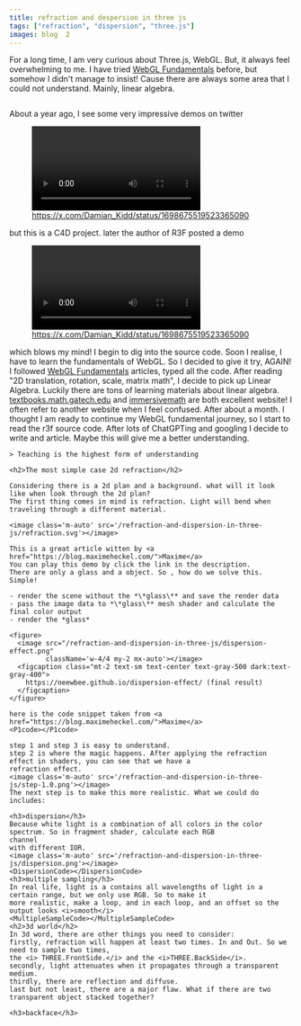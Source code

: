 ```yaml
---
title: refraction and despersion in three js
tags: ["refraction", "dispersion", "three.js"]
images: blog  2
---
```



<div class="w-full">
  <p className="prose dark:prose-invert prose-slate flex flex-row items-center">
    For a long time, I am very curious about Three.js, WebGL. But, it always
    feel overwhelming to me. I have tried
    <a href="https://webglfundamentals.org/">WebGL Fundamentals</a> before, but somehow
    I didn't manage to insist! Cause there are always some area that I could not
    understand. Mainly, linear algebra.
  </p>
  <img src="/refraction-and-dispersion-in-three-js/twitter-01.png" alt=""/>
  <p>
    About a year ago, I see some very impressive demos on twitter
    <figure>
      <video src="/refraction-and-dispersion-in-three-js/demo-01.mp4" autoPlay={true} loop={true}
             className='w-2/6 my-2 mx-auto'></video>
      <figcaption class="mt-2 text-sm text-center text-gray-500 dark:text-gray-400">
        <a
          href="https://x.com/Damian_Kidd/status/1698675519523365090">https://x.com/Damian_Kidd/status/1698675519523365090</a>
      </figcaption>
    </figure>
    but this is a C4D project. later the author of R3F posted a demo
    <figure>
      <video src="/refraction-and-dispersion-in-three-js/demo-02.mp4" autoPlay={true} loop={true}
             className='w-2/6 my-2 mx-auto'></video>
      <figcaption class="mt-2 text-sm text-center text-gray-500 dark:text-gray-400">
        <a
          href="https://x.com/0xca0a/status/1698798813517942924">https://x.com/Damian_Kidd/status/1698675519523365090</a>
      </figcaption>
    </figure>
    which blows my mind! I begin to dig into the source code. Soon I realise, I have to learn the fundamentals of WebGL.
    So I decided to
    give it try, AGAIN! I followed <a href="https://webglfundamentals.org/">WebGL Fundamentals</a>
    articles, typed all the code. After reading "2D translation, rotation, scale, matrix math",
    I decide to pick up Linear Algebra. Luckily there are tons of learning materials
    about linear algebra.
    <a href="https://textbooks.math.gatech.edu/ila/index.html">textbooks.math.gatech.edu</a>
    and
    <a href="https://immersivemath.com/ila/index.html">immersivemath</a>
    are both excellent website! I often refer to another website when I feel
    confused. After about a month. I thought I am ready to continue my WebGL fundamental
    journey, so I start to read the r3f source code. After lots of ChatGPTing and googling I decide to write and
    article. Maybe this will give me a better understanding.

    > Teaching is the highest form of understanding

    <h2>The most simple case 2d refraction</h2>

    Considering there is a 2d plan and a background. what will it look like when look through the 2d plan?
    The first thing comes in mind is refraction. Light will bend when traveling through a different material.

    <image class='m-auto' src='/refraction-and-dispersion-in-three-js/refraction.svg'></image>

    This is a great article witten by <a href="https://blog.maximeheckel.com/">Maxime</a>
    You can play this demo by click the link in the description.
    There are only a glass and a object. So , how do we solve this. Simple!

    - render the scene without the *\*glass\** and save the render data
    - pass the image data to *\*glass\** mesh shader and calculate the final color output
    - render the *glass*

    <figure>
      <image src="/refraction-and-dispersion-in-three-js/dispersion-effect.png"
             className='w-4/4 my-2 mx-auto'></image>
      <figcaption class="mt-2 text-sm text-center text-gray-500 dark:text-gray-400">
        https://neewbee.github.io/dispersion-effect/ (final result)
      </figcaption>
    </figure>

    here is the code snippet taken from <a href="https://blog.maximeheckel.com/">Maxime</a>
    <P1code></P1code>

    step 1 and step 3 is easy to understand.
    step 2 is where the magic happens. After applying the refraction effect in shaders, you can see that we have a
    refraction effect.
    <image class='m-auto' src='/refraction-and-dispersion-in-three-js/step-1.0.png'></image>
    The next step is to make this more realistic. What we could do includes:

    <h3>dispersion</h3>
    Because white light is a combination of all colors in the color spectrum. So in fragment shader, calculate each RGB
    channel
    with different IOR.
    <image class='m-auto' src='/refraction-and-dispersion-in-three-js/dispersion.png'></image>
    <DispersionCode></DispersionCode>
    <h3>multiple sampling</h3>
    In real life, light is a contains all wavelengths of light in a certain range, but we only use RGB. So to make it
    more realistic, make a loop, and in each loop, and an offset so the output looks <i>smooth</i>
    <MultipleSampleCode></MultipleSampleCode>
    <h2>3d world</h2>
    In 3d word, there are other things you need to consider:
    firstly, refraction will happen at least two times. In and Out. So we
    need to sample two times,
    the <i> THREE.FrontSide.</i> and the <i>THREE.BackSide</i>.
    secondly, light attenuates when it propagates through a transparent medium.
    thirdly, there are reflection and diffuse.
    last but not least, there are a major flaw. What if there are two transparent object stacked together?

    <h3>backface</h3>

  </p>
</div>
